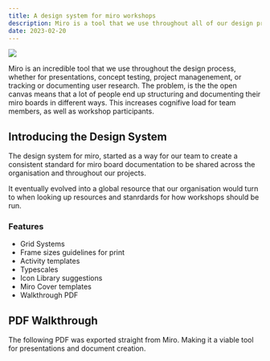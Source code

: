 ```yaml
---
title: A design system for miro workshops
description: Miro is a tool that we use throughout all of our design projects at Designit. However each of us have our own standards and norms surrounding how we produce work within Miro.
date: 2023-02-20
---
```


<Img
  ImgClassName="shadow-2xl"
  className="my-4 via-blue-900"
  type="hero"
  src="/writing/miro-ds/hero.png"
/>
<MiroMapLink
  title="Designit Miro Design System"
  linkText="Open in Miro"
  href="https://miro.com/app/board/uXjVMR4RaGI=/?share_link_id=210481483818"
/>

Miro is an incredible tool that we use throughout the design process, whether
for presentations, concept testing, project managenement, or tracking or
documenting user research. The problem, is the the open canvas means that a lot
of people end up structuring and documenting their miro boards in different
ways. This increases cognifive load for team members, as well as workshop
participants.

## Introducing the Design System

The design system for miro, started as a way for our team to create a consistent standard for miro board documentation to be shared across the organisation and throughout our projects.

It eventually evolved into a global resource that our organisation would turn to when looking up resources and stanrdards for how workshops should be run.

### Features

- Grid Systems
- Frame sizes guidelines for print
- Activity templates
- Typescales
- Icon Library suggestions
- Miro Cover templates
- Walkthrough PDF

## PDF Walkthrough

The following PDF was exported straight from Miro. Making it a viable tool for presentations and document creation.

<object
  className="relative mx-auto my-8 h-[40rem] max-h-[100vw] w-full max-w-5xl overflow-clip rounded-lg"
  data="/writing/miro-ds/Designit-Miro-Design-System-Readme.pdf"
  title="Designit Miro Design System Readme"
/>
